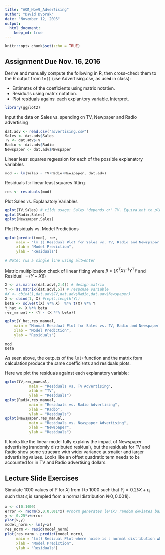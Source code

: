 ```yaml
---
title: "AQM_Nov9_Advertising"
author: "David Dvorak"
date: "November 12, 2016"
output: 
  html_document: 
    keep_md: true
---
```


```r
knitr::opts_chunk$set(echo = TRUE)
```

## Assignment Due Nov. 16, 2016

Derive and manually compute the following in R, then cross-check them to the R output from `lm()` (use Advertising.csv, as used in class):

* Estimates of the coefficients using matrix notation.
* Residuals using matrix notation.
* Plot residuals against each explanitory variable. Interpret.

```r
library(ggplot2)
```
Input the data on Sales vs. spending on TV, Newpaper and Radio advertising
```r
dat.adv <- read.csv("advertising.csv")
Sales <- dat.adv$Sales
TV <- dat.adv$TV
Radio <- dat.adv$Radio
Newspaper <- dat.adv$Newspaper
```
Linear least squares regression for each of the possible explanatory variables
```r
mod <- lm(Sales ~ TV+Radio+Newspaper, dat.adv)
```
Residuals for linear least squares fitting
```r
res <- residuals(mod)
```

Plot Sales vs. Explanatory Variables
```r
qplot(TV,Sales) # tilda usage: Sales "depends on" TV. Equivalent to plot(TV,S)
qplot(Radio,Sales)
qplot(Newspaper,Sales)
```

Plot Residuals vs. Model Predictions
```r
qplot(predict(mod), res,
     main = "lm () Residual Plot for Sales vs. TV, Radio and Newspaper Advertising",
     xlab = "Model Prediction",
     ylab = "Residuals")

# Note: run a single line using alt+enter
```

Matric multiplication check of linear fitting where $\beta = (X^{T}X)^{-1}Y^{T}Y$ and Residual $= (Y-X\beta)$
```r

X <- as.matrix(dat.adv[,2:4]) # design matrix
Y <- as.matrix(dat.adv[,5]) # response variable
#X <- cbind(1,dat.adv$TV,dat.adv$Radio,dat.adv$Newspaper)
X <- cbind(1, X) #rep(1,length(Y))
beta <- solve(t(X) %*% X)  %*% t(X) %*% Y
Y_hat <- X %*% beta
res_manual <- (Y - (X %*% beta))

qplot(Y_hat,res_manual,
    main = "Manual Residual Plot for Sales vs. TV, Radio and Newspaper Advertising",
    xlab = "Model Prediction",
    ylab = "Residuals")
```

```r
mod
beta
```
As seen above, the outputs of the `lm()` function and the matrix form calculation produce the same coefficients and residuals plots.

Here we plot the residuals against each explanatory variable:
```r
qplot(TV,res_manual,
           main = "Residuals vs. TV Advertising",
           xlab = "TV",
           ylab = "Residuals")
qplot(Radio,res_manual,
           main = "Residuals vs. Radio Advertising",
           xlab = "Radio",
           ylab = "Residuals")
qplot(Newspaper,res_manual,
           main = "Residuals vs. Newspaper Advertising",
           xlab = "Newspaper",
           ylab = "Residuals")

```

It looks like the linear model fully explains the impact of Newspaper advertising (randomly distributed residual), but the residuals for TV and Radio show some structure with wider variance at smaller and larger advertising values. Looks like an offset quadratic term needs to be accounted for in TV and Radio advertising dollars.

## Lecture Slide Exercises

Simulate 1000 values of $Y$ for $X_i$ from 1 to 1000 such that
$Y_i = 0.25X + \epsilon_i$ such that $\epsilon_i$ is sampled from a normal distribution
$N(0, 0.001i)$.

```r
x <- c(0:1000)
error <- rnorm(x,0,0.001*x) #rnorm generates len(x) random deviates based on x value in question
y <- 0.25*x+error
plot(x,y)
model_norm <- lm(y~x)
res_norm <- resid(model_norm)
plot(res_norm ~ predict(model_norm),
     main = "lm() Residual Plot where noise is a normal distribution where the variance increases linearly with x",
     xlab = "Model Prediction",
     ylab = "Residuals")
```


